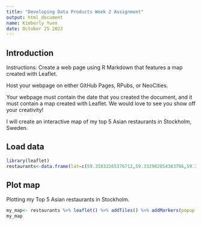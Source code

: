---
title: "Developing Data Products Week 2 Assignment"
output: html_document
name: Kimberly Yuen
date: October 25 2023
---

## Introduction

Instructions: 
Create a web page using R Markdown that features a map created with Leaflet. 

Host your webpage on either GitHub Pages, RPubs, or NeoCities.

Your webpage must contain the date that you created the document, and it must contain a map created with Leaflet. We would love to see you show off your creativity! 

I will create an interactive map of my top 5 Asian restaurants in Stockholm, Sweden.

## Load data

```{r}
library(leaflet)
restaurants<-data.frame(lat=c(59.31832265376712,59.332982854383786,59.34778201788994,59.340709858423516,59.313661778540045),lng=c(18.053591602065683,18.047128029334733,18.066917468119044,18.041738941424036,18.08569378976499),name=c("Lao Lao","Eat East","Hao Kök","Minh Mat","Mormors Restaurang & Dumplings"))
```

## Plot map
Plotting my Top 5 Asian restaurants in Stockholm.

```{r}
my_map<- restaurants %>% leaflet() %>% addTiles() %>% addMarkers(popup =restaurants$name,clusterOptions = markerClusterOptions())
my_map
```

